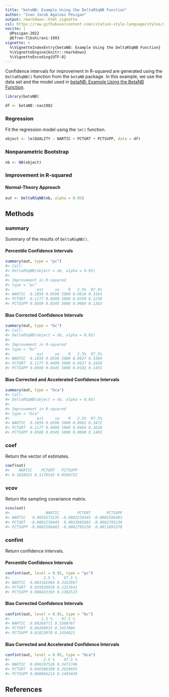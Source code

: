 ```yaml
---
title: "betaNB: Example Using the DeltaRSqNB Function"
author: "Ivan Jacob Agaloos Pesigan"
output: rmarkdown::html_vignette
csl: https://raw.githubusercontent.com/citation-style-language/styles/master/apa.csl
nocite: |
  @Pesigan-2022
  @Efron-Tibshirani-1993
vignette: >
  %\VignetteIndexEntry{betaNB: Example Using the DeltaRSqNB Function}
  %\VignetteEngine{knitr::rmarkdown}
  %\VignetteEncoding{UTF-8}
---
```




Confidence intervals for
improvement in R-squared
are generated using
the `DeltaRSqNB()` function from the `betaNB` package.
In this example,
we use the data set and the model used in
[betaNB: Example Using the BetaNB Function](example-beta-nb.html).


``` r
library(betaNB)
```




``` r
df <- betaNB::nas1982
```

### Regression

Fit the regression model using the `lm()` function.


``` r
object <- lm(QUALITY ~ NARTIC + PCTGRT + PCTSUPP, data = df)
```

### Nonparametric Bootstrap


``` r
nb <- NB(object)
```

### Improvement in R-squared

#### Normal-Theory Approach


``` r
out <- DeltaRSqNB(nb, alpha = 0.05)
```

## Methods

### summary

Summary of the results of `DeltaRSqNB()`.

#### Percentile Confidence Intervals


``` r
summary(out, type = "pc")
#> Call:
#> DeltaRSqNB(object = nb, alpha = 0.05)
#> 
#> Improvement in R-squared
#> type = "pc"
#>            est     se    R   2.5%  97.5%
#> NARTIC  0.1859 0.0596 5000 0.0816 0.3164
#> PCTGRT  0.1177 0.0490 5000 0.0350 0.2258
#> PCTSUPP 0.0569 0.0345 5000 0.0084 0.1383
```

#### Bias Corrected Confidence Intervals


``` r
summary(out, type = "bc")
#> Call:
#> DeltaRSqNB(object = nb, alpha = 0.05)
#> 
#> Improvement in R-squared
#> type = "bc"
#>            est     se    R   2.5%  97.5%
#> NARTIC  0.1859 0.0596 5000 0.0927 0.3389
#> PCTGRT  0.1177 0.0490 5000 0.0427 0.2458
#> PCTSUPP 0.0569 0.0345 5000 0.0102 0.1455
```

#### Bias Corrected and Accelerated Confidence Intervals


``` r
summary(out, type = "bca")
#> Call:
#> DeltaRSqNB(object = nb, alpha = 0.05)
#> 
#> Improvement in R-squared
#> type = "bca"
#>            est     se    R   2.5%  97.5%
#> NARTIC  0.1859 0.0596 5000 0.0962 0.3472
#> PCTGRT  0.1177 0.0490 5000 0.0464 0.2628
#> PCTSUPP 0.0569 0.0345 5000 0.0090 0.1403
```

### coef

Return the vector of estimates.


``` r
coef(out)
#>    NARTIC    PCTGRT   PCTSUPP 
#> 0.1858925 0.1176542 0.0568722
```

### vcov

Return the sampling covariance matrix.


``` r
vcov(out)
#>                NARTIC        PCTGRT       PCTSUPP
#> NARTIC   0.0035573135 -0.0002239445 -0.0002596483
#> PCTGRT  -0.0002239445  0.0023985983 -0.0002795238
#> PCTSUPP -0.0002596483 -0.0002795238  0.0011893370
```

### confint

Return confidence intervals.

#### Percentile Confidence Intervals


``` r
confint(out, level = 0.95, type = "pc")
#>               2.5 %    97.5 %
#> NARTIC  0.081562964 0.3163997
#> PCTGRT  0.035020926 0.2257641
#> PCTSUPP 0.008433393 0.1382523
```

#### Bias Corrected Confidence Intervals


``` r
confint(out, level = 0.95, type = "bc")
#>              2.5 %    97.5 %
#> NARTIC  0.09268771 0.3388767
#> PCTGRT  0.04269615 0.2457886
#> PCTSUPP 0.01023070 0.1454921
```

#### Bias Corrected and Accelerated Confidence Intervals


``` r
confint(out, level = 0.95, type = "bca")
#>               2.5 %    97.5 %
#> NARTIC  0.096197526 0.3471746
#> PCTGRT  0.046386398 0.2628035
#> PCTSUPP 0.008966214 0.1403449
```

## References
